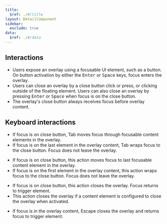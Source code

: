 ```yaml
---
title:
  $ref: ./#/title
layout: DetailComponent
sidebar:
  exclude: true
data:
  $ref: ./#/data
---
```


## Interactions

- Users expose an overlay using a focusable UI element, such as a button. On button activation by either the <kbd>Enter</kbd> or <kbd>Space</kbd> keys, focus enters the overlay.
- Users can close an overlay by a close button click or press, or clicking outside of the floating element. Users can also close an overlay by pressing <kbd>Enter</kbd> or <kbd>Space</kbd> when focus is on the close button.
- The overlay's close button always receives focus before overlay content.

## Keyboard interactions

<KeyboardControls>
<KeyboardControl keyOrCombos="Tab">

- If focus is on close button, Tab moves focus through focusable content elements in the overlay.
- If focus is on the last element in the overlay content, Tab wraps focus to the close button. Focus does not leave the overlay.

</KeyboardControl>
<KeyboardControl keyOrCombos="Shift + Tab">

- If focus is on close button, this action moves focus to last focusable content element in the overlay.
- If focus is on the first element in the overlay content, this action wraps focus to the close button. Focus does not leave the overlay.

</KeyboardControl>
<KeyboardControl keyOrCombos="Enter / Space">

- If focus is on close button, this action closes the overlay. Focus returns to trigger element.
- This action closes the overlay if a content element is configured to close the overlay when activated.

</KeyboardControl>
<KeyboardControl keyOrCombos="Escape">

- If focus is in the overlay content, Escape closes the overlay and returns focus to trigger element.

</KeyboardControl>
</KeyboardControls>
